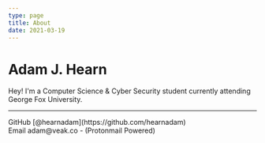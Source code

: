 ```yaml
---
type: page
title: About
date: 2021-03-19
---
```


# Adam J. Hearn

Hey! I'm a Computer Science & Cyber Security student currently attending George Fox University.

---

<div>
  GitHub [@hearnadam](https://github.com/hearnadam)
  <br />
  Email adam@veak.co - (Protonmail Powered)
</div>
